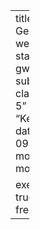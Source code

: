 ---
title: "CE6: Geographically-weighted statistics with gwModel"
subtitle: "In-class Exercise 5"
author: "Kendrick Teo"
date: "2024-09-16"
date-modified: "last-modified"

execute: 
  eval: true
  echo: true
  freeze: true
---